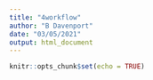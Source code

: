 ```yaml
---
title: "4workflow"
author: "B Davenport"
date: "03/05/2021"
output: html_document
---
```


```r
knitr::opts_chunk$set(echo = TRUE)
```

